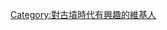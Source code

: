 {{Userbox
  |border-c = #000000
  |border-s = 1
  |id-c     = 
  |id-s     = 12
  |id-fc    = #003399
  |info-s   = 9
  |info-fc  = #008000
  |id       = [[File:NintokuTomb.jpg|50px]]
  |info     = 這個用戶喜歡[[日本歷史]]，特別是[[古墳時代]]。
}}

[[Category:對古墳時代有興趣的維基人]]